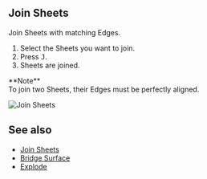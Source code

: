 
## Join Sheets

<Reference shortcut="" command="Join Sheets" button="" />

Join Sheets with matching Edges.

1. Select the Sheets you want to join.
2. Press <kbd>J</kbd>.
3. Sheets are joined.

<Callout emoji="❗">
**Note**<br />
To join two Sheets, their Edges must be perfectly aligned.
</Callout>

![Join Sheets](/img/join-sheets.gif)

## See also
- [Join Sheets](./join-sheets)
- [Bridge Surface](./bridge-surface)
- [Explode](./explode)
